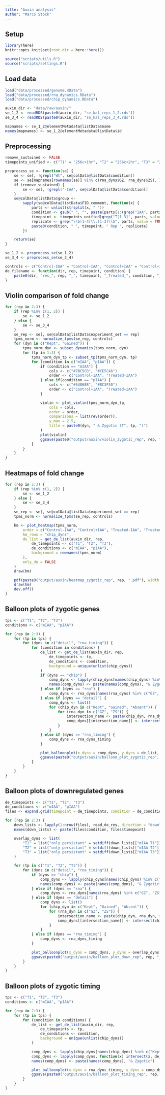 ```yaml
---
title: "Auxin analysis"
author: "Marco Stock"
---
```


## Setup
```r
library(here)
knitr::opts_knit$set(root.dir = here::here())
```
```r
source("scripts/utils.R")
source("scripts/settings.R")
```

## Load data
```r
load("data/processed/genome.RData")
load("data/processed/rna_dynamics.RData")
load("data/processed/chip_dynamics.RData")

auxin_dir <- "data/raw/auxin/"
se_1_2 <- readRDS(paste0(auxin_dir, "se_kal_reps_1_2.rds"))
se_3_4 <- readRDS(paste0(auxin_dir, "se_kal_reps_3_4.rds"))

mapnames <- se_1_2@elementMetadata@listData$name
names(mapnames) <- se_1_2@elementMetadata@listData$id
```

## Preprocessing
```r
remove_sustained <- FALSE
timepoints_unified <- c("T1" = "256c+1hr", "T2" = "256c+2hr", "T3" = "256c+3hr")

preprocess_se <- function(se) {
    se <- se[, !grepl("Wt", se@colData@listData$condition)]
    se <- se[mapnames[rownames(se)] %in% c(rna_dyns$GZ, rna_dyns$ZS), ]
    if (remove_sustained) {
        se <- se[, !grepl("-IAA", se@colData@listData$condition)]
    }
    se@colData@listData$group <-
        sapply(se@colData@listData$FID_comment, function(x) {
            parts <- unlist(strsplit(x, " "))
            condition <- gsub(" ", "", paste(parts[1:(grep("IAA", parts))], collapse = " "))
            timepoint <- timepoints_unified[grep("T[1-3]", parts, value = TRUE)]
            replicate <- grep("\\b[1-4]\\.[1-3]\\b", parts, value = TRUE)
            paste0(condition, " ", timepoint, " Rep ", replicate)
        })

    return(se)
}

se_1_2 <- preprocess_se(se_1_2)
se_3_4 <- preprocess_se(se_3_4)

controls <- c("Control-IAA" = "Control-IAA", "Control+IAA" = "Control+IAA", "Treated-IAA" = "Control-IAA", "Treated+IAA" = "Control+IAA")
de_filename <- function(dir, rep, timepoint, condition) {
    paste0(dir, "res_", rep, "_", timepoint, "_Treated_", condition, "_", timepoint, "_vs_Control_", condition, "_", timepoint, ".rds")
}
```

## Violin comparison of fold change
```r
for (rep in 2:3) {
    if (rep %in% c(1, 2)) {
        se <- se_1_2
    } else {
        se <- se_3_4
    }
    se_rep <- se[, se@colData@listData$experiment_set == rep]
    tpms_norm <- normalize_tpms(se_rep, controls)
    for (dyn in c("Kept", "Gained")) {
        tpms_norm_dyn <- subset_dynamics(tpms_norm, dyn)
        for (tp in 1:3) {
            tpms_norm_dyn_tp <- subset_tp(tpms_norm_dyn, tp)
            for (condition in c("mIAA", "pIAA")) {
                if (condition == "mIAA") {
                    cols <- c("#7BC5CD", "#CE5C46")
                    order <- c("Control-IAA", "Treated-IAA")
                } else if(condition == "pIAA") {
                    cols <- c("#54868B", "#8C3F30")
                    order <- c("Control+IAA", "Treated+IAA")
                }

                violin <- plot_violin(tpms_norm_dyn_tp,
                    cols = cols,
                    order = order,
                    comparisons = list(rev(order)),
                    y_max = 2.5,
                    title = paste0(dyn, " & Zygotic (T", tp, ")")
                )
                plot(violin)
                ggsave(paste0("output/auxin/violin_zygotic_rep", rep, "_", dyn, "_t", tp, "_", condition, ".pdf"), width = 3, height = 4)
            }
        }
    }
}
```

## Heatmaps of fold change
```r
for (rep in 2:3) {
    if (rep %in% c(1, 2)) {
        se <- se_1_2
    } else {
        se <- se_3_4
    }
    se_rep <- se[, se@colData@listData$experiment_set == rep]
    tpms_norm <- normalize_tpms(se_rep, controls)

    hm <- plot_heatmap(tpms_norm,
        order = c("Control-IAA", "Control+IAA", "Treated-IAA", "Treated+IAA"),
        hm_rows = "chip_dyns",
        de_list = get_de_list(auxin_dir, rep,
            de_timepoints <- c("T1", "T2", "T3"),
            de_conditions <- c("mIAA", "pIAA"),
            background = rownames(tpms_norm)
        ),
        only_de = FALSE
    )
    draw(hm)

    pdf(paste0("output/auxin/heatmap_zygotic_rep", rep, ".pdf"), width = 10, height = 5)
    draw(hm)
    dev.off()
}
```

## Balloon plots of zygotic genes
```r
tps <- c("T1", "T2", "T3")
conditions <- c("mIAA", "pIAA")

for (rep in 2:3) {
    for (tp in tps) {
        for (dyns in c("detail", "rna_timing")) {
            for (condition in conditions) {
                de_list <- get_de_list(auxin_dir, rep,
                    de_timepoints <- tp,
                    de_conditions <- condition,
                    background = unique(unlist(chip_dyns))
                )
                if (dyns == "chip") {
                    comp_dyns <- lapply(chip_dyns[names(chip_dyns) %in% c("Kept", "Gained", "Absent")], function(x) intersect(x, c(rna_dyns$GZ, rna_dyns$ZS)))
                    names(comp_dyns) <- paste(names(comp_dyns), "& Zygotic")
                } else if (dyns == "rna") {
                    comp_dyns <- rna_dyns[names(rna_dyns) %in% c("GZ", "ZS")]
                } else if (dyns == "detail") {
                    comp_dyns <- list()
                    for (chip_dyn in c("Kept", "Gained", "Absent")) {
                        for (rna_dyn in c("GZ", "ZS")) {
                            intersection_name <- paste(chip_dyn, rna_dyn, sep = " & ")
                            comp_dyns[[intersection_name]] <- intersect(chip_dyns[[chip_dyn]], rna_dyns[[rna_dyn]])
                        }
                    }
                } else if (dyns == "rna_timing") {
                    comp_dyns <- rna_dyns_timing
                }

                plot_balloonplot(x_dyns = comp_dyns, y_dyns = de_list, limit = 200, x_caption = paste(dyns, "dynamics"), y_caption = "RNA expression")
                ggsave(paste0("output/auxin/balloon_plot_zygotic_rep", rep, "_", dyns, "_", tp, "_", condition, ".pdf"), width = 4, height = 4)
            }
        }
    }
}
```

## Balloon plots of downregulated genes
```r
de_timepoints <- c("T1", "T2", "T3")
de_conditions <- c("mIAA", "pIAA")
files <- expand.grid(timepoint = de_timepoints, condition = de_conditions)

for (rep in 2:3) {
    down_lists <- lapply(1:nrow(files), read_de_res, direction = "down", files = files, dir = auxin_dir, rep = rep)
    names(down_lists) <- paste(files$condition, files$timepoint)

    overlap_dyns <- list(
        "T1" = list("only persistant" = setdiff(down_lists[["mIAA T1"]], down_lists[["pIAA T1"]]), "both conditions" = intersect(down_lists[["mIAA T1"]], down_lists[["pIAA T1"]]), "only window" = setdiff(down_lists[["pIAA T1"]], down_lists[["mIAA T1"]])),
        "T2" = list("only persistant" = setdiff(down_lists[["mIAA T2"]], down_lists[["pIAA T2"]]), "both conditions" = intersect(down_lists[["mIAA T2"]], down_lists[["pIAA T2"]]), "only window" = setdiff(down_lists[["pIAA T2"]], down_lists[["mIAA T2"]])),
        "T3" = list("only persistant" = setdiff(down_lists[["mIAA T3"]], down_lists[["pIAA T3"]]), "both conditions" = intersect(down_lists[["mIAA T3"]], down_lists[["pIAA T3"]]), "only window" = setdiff(down_lists[["pIAA T3"]], down_lists[["mIAA T3"]]))
    )

    for (tp in c("T1", "T2", "T3")) {
        for (dyns in c("detail", "rna_timing")) {
            if (dyns == "chip") {
                comp_dyns <- lapply(chip_dyns[names(chip_dyns) %in% c("Kept", "Gained", "Absent")], function(x) intersect(x, c(rna_dyns$GZ, rna_dyns$ZS)))
                names(comp_dyns) <- paste(names(comp_dyns), "& Zygotic")
            } else if (dyns == "rna") {
                comp_dyns <- rna_dyns[names(rna_dyns) %in% c("GZ", "ZS")]
            } else if (dyns == "detail") {
                comp_dyns <- list()
                for (chip_dyn in c("Kept", "Gained", "Absent")) {
                    for (rna_dyn in c("GZ", "ZS")) {
                        intersection_name <- paste(chip_dyn, rna_dyn, sep = " & ")
                        comp_dyns[[intersection_name]] <- intersect(chip_dyns[[chip_dyn]], rna_dyns[[rna_dyn]])
                    }
                }
            } else if (dyns == "rna_timing") {
                comp_dyns <- rna_dyns_timing
            }

            plot_balloonplot(x_dyns = comp_dyns, y_dyns = overlap_dyns[[tp]], limit = 200, x_caption = paste(dyns, "dynamics"), y_caption = "Downregulated genes")
            ggsave(paste0("output/auxin/balloon_plot_down_rep", rep, "_", dyns, "_", tp, ".pdf"), width = 4, height = 4)
        }
    }
}
```

## Balloon plots of zygotic timing
```r
tps <- c("T1", "T2", "T3")
conditions <- c("mIAA", "pIAA")

for (rep in 2:3) {
    for (tp in tps) {
        for (condition in conditions) {
            de_list <- get_de_list(auxin_dir, rep,
                de_timepoints <- tp,
                de_conditions <- condition,
                background = unique(unlist(chip_dyns))
            )

            comp_dyns <- lapply(chip_dyns[names(chip_dyns) %in% c("Kept", "Gained", "Absent")], function(x) intersect(x, c(rna_dyns$GZ, rna_dyns$ZS)))
            comp_dyns <- lapply(comp_dyns, function(x) intersect(x, de_list$down))
            names(comp_dyns) <- paste(names(comp_dyns), "& Zygotic")

            plot_balloonplot(x_dyns = rna_dyns_timing, y_dyns = comp_dyns, limit = 200, x_caption = "RNA timing", y_caption = "Dynamics")
            ggsave(paste0("output/auxin/balloon_plot_timing_rep", rep, "_", tp, "_", condition, ".pdf"), width = 4, height = 4)
        }
    }
}
```